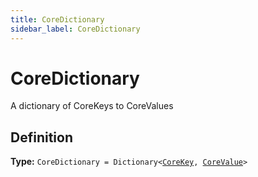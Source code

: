 ```yaml
---
title: CoreDictionary
sidebar_label: CoreDictionary
---
```


# CoreDictionary

A dictionary of CoreKeys to CoreValues

## Definition

**Type:** <code>CoreDictionary = Dictionary&lt;[CoreKey](/api/types/corekey), [CoreValue](/api/types/corevalue)&gt;</code>

